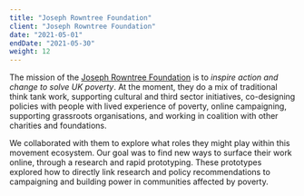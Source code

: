 ```yaml
---
title: "Joseph Rowntree Foundation"
client: "Joseph Rowntree Foundation"
date: "2021-05-01"
endDate: "2021-05-30"
weight: 12
---
```


The mission of the [Joseph Rowntree Foundation](https://www.jrf.org.uk/) is to *inspire action and change to solve UK poverty*. At the moment, they do a mix of traditional think tank work, supporting cultural and third sector initiatives, co-designing policies with people with lived experience of poverty, online campaigning, supporting grassroots organisations, and working in coalition with other charities and foundations.

We collaborated with them to explore what roles they might play within this movement ecosystem. Our goal was to find new ways to surface their work online, through a research and rapid prototyping. These prototypes explored how to directly link research and policy recommendations to campaigning and building power in communities affected by poverty.
